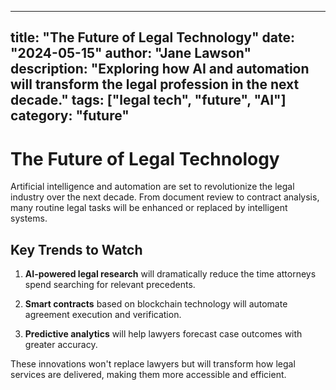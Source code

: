 
---
title: "The Future of Legal Technology"
date: "2024-05-15"
author: "Jane Lawson"
description: "Exploring how AI and automation will transform the legal profession in the next decade."
tags: ["legal tech", "future", "AI"]
category: "future"
---

# The Future of Legal Technology

Artificial intelligence and automation are set to revolutionize the legal industry over the next decade. From document review to contract analysis, many routine legal tasks will be enhanced or replaced by intelligent systems.

## Key Trends to Watch

1. **AI-powered legal research** will dramatically reduce the time attorneys spend searching for relevant precedents.

2. **Smart contracts** based on blockchain technology will automate agreement execution and verification.

3. **Predictive analytics** will help lawyers forecast case outcomes with greater accuracy.

These innovations won't replace lawyers but will transform how legal services are delivered, making them more accessible and efficient.
